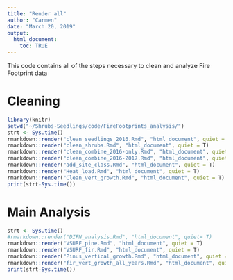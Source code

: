 ```yaml
---
title: "Render all"
author: "Carmen"
date: "March 20, 2019"
output: 
  html_document:
    toc: TRUE
---
```


This code contains all of the steps necessary to clean and analyze Fire Footprint data

# Cleaning
```r
library(knitr)
setwd("~/Shrubs-Seedlings/code/FireFootprints_analysis/")
strt <- Sys.time()
rmarkdown::render("clean_seedlings_2016.Rmd", "html_document", quiet = T)
rmarkdown::render("clean_shrubs.Rmd", "html_document", quiet = T)
rmarkdown::render("clean_combine_2016-only.Rmd", "html_document", quiet = T)
rmarkdown::render("clean_combine_2016-2017.Rmd", "html_document", quiet = T)
rmarkdown::render("add_site_class.Rmd", "html_document", quiet = T)
rmarkdown::render("Heat_load.Rmd", "html_document", quiet = T)
rmarkdown::render("Clean_vert_growth.Rmd", "html_document", quiet = T)
print(strt-Sys.time())
```

# Main Analysis
```r
strt <- Sys.time()
#rmarkdown::render("DIFN_analysis.Rmd", "html_document", quiet= T)
rmarkdown::render("VSURF_pine.Rmd", "html_document", quiet = T)
rmarkdown::render("VSURF_fir.Rmd", "html_document", quiet = T)
rmarkdown::render("Pinus_vertical_growth.Rmd", "html_document", quiet = T)
rmarkdown::render("fir_vert_growth_all_years.Rmd", "html_document", quiet = T)
print(strt-Sys.time())
```
